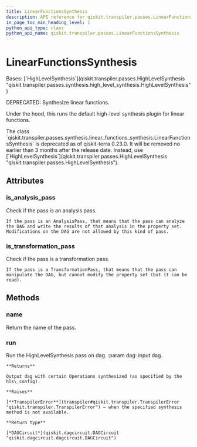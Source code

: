 ```yaml
---
title: LinearFunctionsSynthesis
description: API reference for qiskit.transpiler.passes.LinearFunctionsSynthesis
in_page_toc_min_heading_level: 1
python_api_type: class
python_api_name: qiskit.transpiler.passes.LinearFunctionsSynthesis
---
```


# LinearFunctionsSynthesis

<Class id="qiskit.transpiler.passes.LinearFunctionsSynthesis" isDedicatedPage={true} github="https://github.com/qiskit/qiskit/tree/stable/0.25/qiskit/transpiler/passes/synthesis/linear_functions_synthesis.py" signature="qiskit.transpiler.passes.LinearFunctionsSynthesis(*args, **kwargs)">
  Bases: [`HighLevelSynthesis`](qiskit.transpiler.passes.HighLevelSynthesis "qiskit.transpiler.passes.synthesis.high_level_synthesis.HighLevelSynthesis")

  DEPRECATED: Synthesize linear functions.

  Under the hood, this runs the default high-level synthesis plugin for linear functions.

  <Admonition title="Deprecated since version 0.23.0" type="danger">
    The class `qiskit.transpiler.passes.synthesis.linear_functions_synthesis.LinearFunctionsSynthesis` is deprecated as of qiskit-terra 0.23.0. It will be removed no earlier than 3 months after the release date. Instead, use [`HighLevelSynthesis`](qiskit.transpiler.passes.HighLevelSynthesis "qiskit.transpiler.passes.HighLevelSynthesis").
  </Admonition>

  ## Attributes

  ### is\_analysis\_pass

  <Attribute id="qiskit.transpiler.passes.LinearFunctionsSynthesis.is_analysis_pass" name="is_analysis_pass">
    Check if the pass is an analysis pass.

    If the pass is an AnalysisPass, that means that the pass can analyze the DAG and write the results of that analysis in the property set. Modifications on the DAG are not allowed by this kind of pass.
  </Attribute>

  ### is\_transformation\_pass

  <Attribute id="qiskit.transpiler.passes.LinearFunctionsSynthesis.is_transformation_pass" name="is_transformation_pass">
    Check if the pass is a transformation pass.

    If the pass is a TransformationPass, that means that the pass can manipulate the DAG, but cannot modify the property set (but it can be read).
  </Attribute>

  ## Methods

  ### name

  <Function id="qiskit.transpiler.passes.LinearFunctionsSynthesis.name" name="name" signature="name()">
    Return the name of the pass.
  </Function>

  ### run

  <Function id="qiskit.transpiler.passes.LinearFunctionsSynthesis.run" name="run" signature="run(dag)">
    Run the HighLevelSynthesis pass on dag. :param dag: input dag.

    **Returns**

    Output dag with certain Operations synthesized (as specified by the hls\_config).

    **Raises**

    [**TranspilerError**](transpiler#qiskit.transpiler.TranspilerError "qiskit.transpiler.TranspilerError") – when the specified synthesis method is not available.

    **Return type**

    [*DAGCircuit*](qiskit.dagcircuit.DAGCircuit "qiskit.dagcircuit.dagcircuit.DAGCircuit")
  </Function>
</Class>

